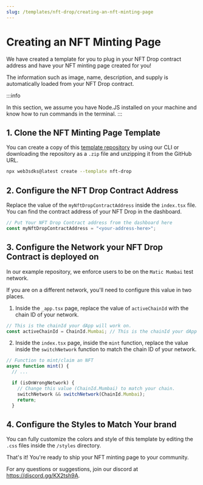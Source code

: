 ```yaml
---
slug: /templates/nft-drop/creating-an-nft-minting-page
---
```


# Creating an NFT Minting Page

We have created a template for you to plug in your NFT Drop contract address and have your NFT minting page created for you!

The information such as image, name, description, and supply is automatically loaded from your NFT Drop contract.

:::info

In this section, we assume you have Node.JS installed on your machine and know how to run commands in the terminal.
:::

## 1. Clone the NFT Minting Page Template

You can create a copy of this [template repository](https://github.com/web3sdks-template/custom-minting-page)
by using our CLI or downloading the repository as a `.zip` file and unzipping it from the GitHub URL.

```bash
npx web3sdks@latest create --template nft-drop
```

## 2. Configure the NFT Drop Contract Address

Replace the value of the `myNftDropContractAddress` inside the `index.tsx` file.
You can find the contract address of your NFT Drop in the dashboard.

```jsx
// Put Your NFT Drop Contract address from the dashboard here
const myNftDropContractAddress = "<your-address-here>";
```

## 3. Configure the Network your NFT Drop Contract is deployed on

In our example repository, we enforce users to be on the `Matic Mumbai` test network.

If you are on a different network, you'll need to configure this value in two places.

1. Inside the `_app.tsx` page, replace the value of `activeChainId` with the chain ID of your network.

```jsx
// This is the chainId your dApp will work on.
const activeChainId = ChainId.Mumbai; // This is the chainId your dApp will work on.
```

2. Inside the `index.tsx` page, inside the `mint` function, replace the value inside the `switchNetwork` function to match the chain ID of your network.

```jsx
// Function to mint/claim an NFT
async function mint() {
  // ...

  if (isOnWrongNetwork) {
    // Change this value (ChainId.Mumbai) to match your chain.
    switchNetwork && switchNetwork(ChainId.Mumbai);
    return;
  }
```

## 4. Configure the Styles to Match Your brand

You can fully customize the colors and style of this template by editing the `.css` files inside the `/styles` directory.

That's it! You're ready to ship your NFT minting page to your community.

For any questions or suggestions, join our discord at https://discord.gg/KX2tsh9A.
